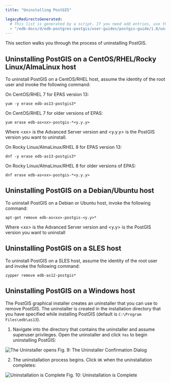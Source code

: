 ```yaml
---
title: "Uninstalling PostGIS"

legacyRedirectsGenerated:
  # This list is generated by a script. If you need add entries, use the `legacyRedirects` key.
  - "/edb-docs/d/edb-postgres-postgis/user-guides/postgis-guide/1.0/uninstalling_postgis.html"
---
```


<div id="uninstalling_postgis" class="registered_link"></div>

This section walks you through the process of uninstalling PostGIS.

## Uninstalling PostGIS on a CentOS/RHEL/Rocky Linux/AlmaLinux host

To uninstall PostGIS on a CentOS/RHEL host, assume the identity of the root user and invoke the following command:

On CentOS/RHEL 7 for EPAS version 13:

```shell
yum -y erase edb-as13-postgis3*
```

On CentOS/RHEL 7 for older versions of EPAS:

```shell
yum erase edb-as<xx>-postgis-*<y.y.y>
```

Where *&lt;xx>* is the Advanced Server version and &lt;y.y.y> is the PostGIS version you want to uninstall.

On Rocky Linux/AlmaLinux/RHEL 8 for EPAS version 13:

```shell
dnf -y erase edb-as13-postgis3*
```

On Rocky Linux/AlmaLinux/RHEL 8 for older versions of EPAS:

```shell
dnf erase edb-as<xx>-postgis-*<y.y.y>
```

## Uninstalling PostGIS on a Debian/Ubuntu host

To uninstall PostGIS on a Debian or Ubuntu host, invoke the following command:

```shell
apt-get remove edb-as<xx>-postgis-<y.y>*
```

Where *&lt;xx>* is the Advanced Server version and &lt;y.y> is the PostGIS version you want to uninstall

## Uninstalling PostGIS on a SLES host

To uninstall PostGIS on a SLES host, assume the identity of the root user and invoke the following command:

```shell
zypper remove edb-as12-postgis*
```

## Uninstalling PostGIS on a Windows host

The PostGIS graphical installer creates an uninstaller that you can use to remove PostGIS. The uninstaller is created in the installation directory that you have specified while installing PostGIS (default is `C:\Program Files\edb\as13`).

1.  Navigate into the directory that contains the uninstaller and assume superuser privileges. Open the uninstaller and click `Yes` to begin uninstalling PostGIS:

![The Uninstaller opens](images/uninstall1.png)
Fig. 9: The Uninstaller Confirmation Dialog

2.  The uninstallation process begins. Click `OK` when the uninstallation completes:

![Uninstallation is Complete](images/uninstall4final.png)
Fig. 10: Uninstallation is Complete
